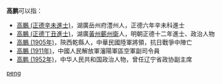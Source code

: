 '''高鹏'''可以指：
* [[高鵬_(正德辛未進士)|高鵬 (正德辛未進士)]]，湖廣岳州府澧州人，正德六年辛未科進士
* [[高鵬_(正德丁丑進士)|高鵬 (正德丁丑進士)]]，湖廣[[黃州|黃州]][[蘄州衛|蘄州衛]]人，明朝正德十二年進士、政治人物
* [[高鵬_(1905年)|高鵬 (1905年)]]，陝西乾縣人，中華民國陸軍將領，抗日戰爭中陣亡
* [[高鵬_(1911年)|高鵬 (1911年)]]，中國人民解放軍瀋陽軍區空軍副司令員
* [[高鹏_(1952年)|高鹏 (1952年)]]，中华人民共和国政治人物，曾任辽宁省政协副主席

{{disambig}}

[[Category:二字高姓人名消歧义|peng]]